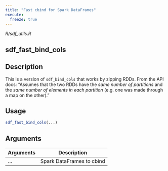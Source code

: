 ```yaml
---
title: "Fast cbind for Spark DataFrames"
execute:
  freeze: true
---
```


*R/sdf_utils.R*

## sdf_fast_bind_cols

## Description
This is a version of `sdf_bind_cols` that works by zipping RDDs. From the API docs: "Assumes that the two RDDs have the *same number of partitions* and the *same number of elements in each partition* (e.g. one was made through a map on the other)." 


## Usage
```r
sdf_fast_bind_cols(...) 
```

## Arguments
|Arguments|Description|
|---|---|
| ... | Spark DataFrames to cbind |







